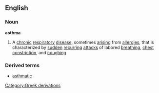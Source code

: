 ==English==
===Noun===
{{wikipedia}}
'''asthma'''
#A [[chronic]] [[respiratory]] [[disease]], sometimes [[arising]] from [[allergies]], that is characterized by [[sudden]] [[recurring]] [[attack]]s of labored [[breathing]], [[chest]] [[constriction]], and [[cough]]ing
===Derived terms===
*[[asthmatic]]
[[Category:Greek derivations]]